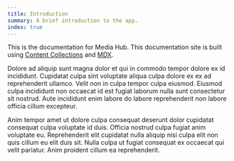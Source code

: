---
title: Introduction
summary: A brief introduction to the app.
index: true
---

This is the documentation for Media Hub. This documentation site is built using
[Content Collections](https://www.content-collections.dev/docs) and
[MDX](https://mdxjs.com/).

Dolore ad aliquip sunt magna dolor et qui in commodo tempor dolore ex id
incididunt. Cupidatat culpa sint voluptate aliqua culpa dolore ex ex ad
reprehenderit ullamco. Velit non in culpa tempor culpa eiusmod. Eiusmod culpa
incididunt non occaecat id est fugiat laborum nulla sunt consectetur sit
nostrud. Aute incididunt enim labore do labore reprehenderit non labore officia
cillum excepteur.

Anim tempor amet ut dolore culpa consequat deserunt dolor cupidatat consequat
culpa voluptate id duis. Officia nostrud culpa fugiat anim voluptate eu.
Reprehenderit elit cupidatat nulla aliquip nisi culpa elit non quis cillum eu
elit duis sit. Nulla culpa ut fugiat consequat ex occaecat qui velit pariatur.
Anim proident cillum ea reprehenderit. 